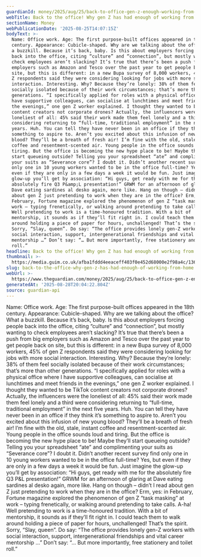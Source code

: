 ```yaml
---
guardianId: money/2025/aug/25/back-to-office-gen-z-enough-working-from-home
webTitle: Back to the office! Why gen Z has had enough of working from home
sectionName: Money
webPublicationDate: '2025-08-25T14:07:15Z'
bodyText: >-
  Name: Office work. Age: The first purpose-built offices appeared in the 18th
  century. Appearance: Cubicle-shaped. Why are we talking about the office? What
  a buzzkill. Because it’s back, baby. Is this about employers forcing people
  back into the office, citing “culture” and “connection”, but mostly wanting to
  check employees aren’t slacking? It’s true that there’s been a push from big
  employers such as Amazon and Tesco over the past year to get people back on
  site, but this is different: in a new Bupa survey of 8,000 workers, 45% of gen
  Z respondents said they were considering looking for jobs with more social
  interaction. Interesting. Why? Because they’re lonely: 38% of them feel
  socially isolated because of their work circumstances; that’s more than other
  generations. “I specifically applied for roles with a physical office where I
  have supportive colleagues, can socialise at lunchtimes and meet friends in
  the evenings,” one gen Z worker explained. I thought they wanted to be TikTok
  content creators not corporate drones? Actually, the influencers were the
  loneliest of all: 45% said their work made them feel lonely and a third were
  considering returning to “full-time, traditional employment” in the next five
  years. Huh. You can tell they have never been in an office if they think it’s
  something to aspire to. Aren’t you excited about this infusion of new young
  blood? They’ll be a breath of fresh air! I’m fine with the old, stale, instant
  coffee and resentment-scented air. Young people in the office sounds loud and
  tiring. But the office is becoming the new hype place to be! Maybe they’ll
  start queueing outside? Telling you your spreadsheet “ate” and complimenting
  your suits as “Severance core”? I doubt it. Didn’t another recent survey find
  only one in 10 young workers wanted to be in the office full-time? Yes, but
  even if they are only in a few days a week it would be fun. Just imagine the
  glow-up you’ll get by association: “Hi guys, get ready with me for the
  absolutely fire Q3 P&amp;L presentation!” GRWM for an afternoon of glaring at
  Dave eating sardines al desko again, more like. Hang on though – didn’t I read
  about gen Z just pretending to work when they are in the office? Erm, yes: in
  February, Fortune magazine explored the phenomenon of gen Z “task masking” at
  work – typing frenetically, or walking around pretending to take calls. A-ha!
  Well pretending to work is a time-honoured tradition. With a bit of
  mentorship, it sounds as if they’ll fit right in. I could teach them to walk
  around holding a piece of paper for hours, unchallenged! That’s the spirit.
  Sorry, “Slay, queen”. Do say: “The office provides lonely gen-Z workers with
  social interaction, support, intergenerational friendships and vital career
  mentorship …” Don’t say: “… But more importantly, free stationery and toilet
  roll.”
headline: Back to the office! Why gen Z has had enough of working from home
thumbnail: >-
  https://media.guim.co.uk/afba1fddd4eeaceff403f0e452d68000e2f98a4c/1365_0_6827_5464/500.jpg
slug: back-to-the-office-why-gen-z-has-had-enough-of-working-from-home
webUrl: >-
  https://www.theguardian.com/money/2025/aug/25/back-to-office-gen-z-enough-working-from-home
generatedAt: '2025-08-28T20:04:22.804Z'
source: guardian-api
---
```

Name: Office work. Age: The first purpose-built offices appeared in the 18th century. Appearance: Cubicle-shaped. Why are we talking about the office? What a buzzkill. Because it’s back, baby. Is this about employers forcing people back into the office, citing “culture” and “connection”, but mostly wanting to check employees aren’t slacking? It’s true that there’s been a push from big employers such as Amazon and Tesco over the past year to get people back on site, but this is different: in a new Bupa survey of 8,000 workers, 45% of gen Z respondents said they were considering looking for jobs with more social interaction. Interesting. Why? Because they’re lonely: 38% of them feel socially isolated because of their work circumstances; that’s more than other generations. “I specifically applied for roles with a physical office where I have supportive colleagues, can socialise at lunchtimes and meet friends in the evenings,” one gen Z worker explained. I thought they wanted to be TikTok content creators not corporate drones? Actually, the influencers were the loneliest of all: 45% said their work made them feel lonely and a third were considering returning to “full-time, traditional employment” in the next five years. Huh. You can tell they have never been in an office if they think it’s something to aspire to. Aren’t you excited about this infusion of new young blood? They’ll be a breath of fresh air! I’m fine with the old, stale, instant coffee and resentment-scented air. Young people in the office sounds loud and tiring. But the office is becoming the new hype place to be! Maybe they’ll start queueing outside? Telling you your spreadsheet “ate” and complimenting your suits as “Severance core”? I doubt it. Didn’t another recent survey find only one in 10 young workers wanted to be in the office full-time? Yes, but even if they are only in a few days a week it would be fun. Just imagine the glow-up you’ll get by association: “Hi guys, get ready with me for the absolutely fire Q3 P&amp;L presentation!” GRWM for an afternoon of glaring at Dave eating sardines al desko again, more like. Hang on though – didn’t I read about gen Z just pretending to work when they are in the office? Erm, yes: in February, Fortune magazine explored the phenomenon of gen Z “task masking” at work – typing frenetically, or walking around pretending to take calls. A-ha! Well pretending to work is a time-honoured tradition. With a bit of mentorship, it sounds as if they’ll fit right in. I could teach them to walk around holding a piece of paper for hours, unchallenged! That’s the spirit. Sorry, “Slay, queen”. Do say: “The office provides lonely gen-Z workers with social interaction, support, intergenerational friendships and vital career mentorship …” Don’t say: “… But more importantly, free stationery and toilet roll.”
